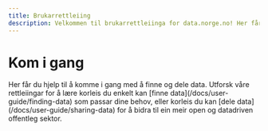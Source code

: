 ```yaml
---
title: Brukarrettleiing
description: Velkommen til brukarrettleiinga for data.norge.no! Her får du hjelp til å komme i gang med å finne og dele data.
---
```


# Kom i gang

<Ingress>
    Her får du hjelp til å komme i gang med å finne og dele data. Utforsk våre rettleiingar for å lære korleis du enkelt
    kan [finne data](/docs/user-guide/finding-data) som passar dine behov, eller korleis du kan [dele data](/docs/user-guide/sharing-data) for
    å bidra til ein meir open og datadriven offentleg sektor.
</Ingress>
